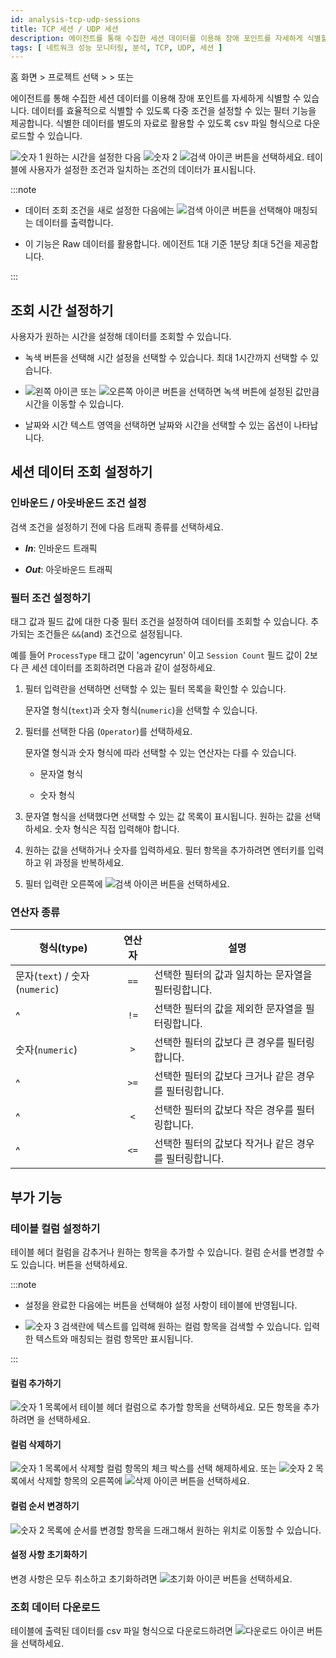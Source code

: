 ```yaml
---
id: analysis-tcp-udp-sessions
title: TCP 세션 / UDP 세션
description: 에이전트를 통해 수집한 세션 데이터를 이용해 장애 포인트를 자세하게 식별할 수 있습니다.
tags: [ 네트워크 성능 모니터링, 분석, TCP, UDP, 세션 ]
---
```


홈 화면 &gt; 프로젝트 선택 &gt; <Cmdname sid="analysis" className="uitext" /> &gt; <Cmdname sid="MNU06850" className="uitext" /> 또는 <Cmdname sid="MNU06851" className="uitext" />

에이전트를 통해 수집한 세션 데이터를 이용해 장애 포인트를 자세하게 식별할 수 있습니다. 데이터를 효율적으로 식별할 수 있도록 다중 조건을 설정할 수 있는 필터 기능을 제공합니다. 식별한 데이터를 별도의 자료로 활용할 수 있도록 csv 파일 형식으로 다운로드할 수 있습니다.

<ImgLang img="npm-analaysis-tcp-udp.png" desc="세션 검색" />

![숫자 1](/img/number-01.png) 원하는 시간을 설정한 다음 ![숫자 2](/img/number-02.png) ![검색 아이콘](/img/ico-btn-search.png) 버튼을 선택하세요. 테이블에 사용자가 설정한 조건과 일치하는 조건의 데이터가 표시됩니다.

:::note

* 데이터 조회 조건을 새로 설정한 다음에는 ![검색 아이콘](/img/ico-btn-search.png) 버튼을 선택해야 매칭되는 데이터를 출력합니다.

* 이 기능은 Raw 데이터를 활용합니다. 에이전트 1대 기준 1분당 최대 5건을 제공합니다.

:::


## 조회 시간 설정하기

사용자가 원하는 시간을 설정해 데이터를 조회할 수 있습니다.

<ImgLang img='flexboard-time-set-select.png' desc='시간 선택 모드' className='noneborder' />

* 녹색 버튼을 선택해 시간 설정을 선택할 수 있습니다. 최대 1시간까지 선택할 수 있습니다.

* ![왼쪽 아이콘](/img/left-arrow.svg) 또는 ![오른쪽 아이콘](/img/right-arrow.svg) 버튼을 선택하면 녹색 버튼에 설정된 값만큼 시간을 이동할 수 있습니다.

* 날짜와 시간 텍스트 영역을 선택하면 날짜와 시간을 선택할 수 있는 옵션이 나타납니다.


## 세션 데이터 조회 설정하기

### 인바운드 / 아웃바운드 조건 설정

<ImgLang img="npm-analysis-select-in-out.png" desc="" />

검색 조건을 설정하기 전에 다음 트래픽 종류를 선택하세요.

* ***In***: 인바운드 트래픽

* ***Out***: 아웃바운드 트래픽

### 필터 조건 설정하기

태그 값과 필드 값에 대한 다중 필터 조건을 설정하여 데이터를 조회할 수 있습니다. 추가되는 조건들은 `&&`(and) 조건으로 설정됩니다.

예를 들어 `ProcessType` 태그 값이 'agencyrun' 이고 `Session Count` 필드 값이 2보다 큰 세션 데이터를 조회하려면 다음과 같이 설정하세요.

<ImgLang img="npm-analysis-filtering.png" desc="태그 필터링" />

1. 필터 입력란을 선택하면 선택할 수 있는 필터 목록을 확인할 수 있습니다.

    문자열 형식(`text`)과 숫자 형식(`numeric`)을 선택할 수 있습니다.

    <ImgLang img='npm-analysis-field-list.png' desc='필드 목록' />

1. 필터를 선택한 다음 <Cmdname sid="operator" className="uitext" />(`Operator`)를 선택하세요. 

    문자열 형식과 숫자 형식에 따라 선택할 수 있는 연산자는 다를 수 있습니다.

    * 문자열 형식<br/><ImgLang img='npm-analysis-filter-text-operater.png' desc='' />

    * 숫자 형식<br/><ImgLang img='npm-analysis-filter-numeric-operater.png' desc='' />

1. 문자열 형식을 선택했다면 선택할 수 있는 값 목록이 표시됩니다. 원하는 값을 선택하세요. 숫자 형식은 직접 입력해야 합니다.

    <ImgLang img='npm-analysis-filter-text-val-list.png' desc='' />

1. 원하는 값을 선택하거나 숫자를 입력하세요. 필터 항목을 추가하려면 엔터키를 입력하고 위 과정을 반복하세요.

1. 필터 입력란 오른쪽에 ![검색 아이콘](/img/ico-btn-search.png) 버튼을 선택하세요.

### 연산자 종류

| 형식(type)                     | 연산자 | 설명                                                    |
| ------------------------------ | :----: | ------------------------------------------------------- |
| 문자(`text`) / 숫자(`numeric`) |  `==`  | 선택한 필터의 값과 일치하는 문자열을 필터링합니다. |
| ^                              |  `!=`  | 선택한 필터의 값을 제외한 문자열을 필터링합니다.   |
| 숫자(`numeric`)                |  `>`   | 선택한 필터의 값보다 큰 경우를 필터링합니다.            |
| ^                              |  `>=`  | 선택한 필터의 값보다 크거나 같은 경우를 필터링합니다.   |
| ^                              |  `<`   | 선택한 필터의 값보다 작은 경우를 필터링합니다.          |
| ^                              |  `<=`  | 선택한 필터의 값보다 작거나 같은 경우를 필터링합니다.   |


## 부가 기능

### 테이블 컬럼 설정하기

테이블 헤더 컬럼을 감추거나 원하는 항목을 추가할 수 있습니다. 컬럼 순서를 변경할 수도 있습니다. <Cmdname sid="BTN06441" className="uitext" /> 버튼을 선택하세요.

<ImgLang img="npm-analysis-column-settings.png" desc="컬럼 설정" />

:::note

* 설정을 완료한 다음에는 <Cmdname sid="BTN06053" className="uitext" /> 버튼을 선택해야 설정 사항이 테이블에 반영됩니다.

* ![숫자 3](/img/number-03.png) 검색란에 텍스트를 입력해 원하는 컬럼 항목을 검색할 수 있습니다. 입력한 텍스트와 매칭되는 컬럼 항목만 표시됩니다.

:::

#### 컬럼 추가하기

![숫자 1](/img/number-01.png) 목록에서 테이블 헤더 컬럼으로 추가할 항목을 선택하세요. 모든 항목을 추가하려면 <Cmdname sid="BTN06048" className="uitext" />을 선택하세요.

#### 컬럼 삭제하기

![숫자 1](/img/number-01.png) 목록에서 삭제할 컬럼 항목의 체크 박스를 선택 해제하세요. 또는 ![숫자 2](/img/number-02.png) 목록에서 삭제할 항목의 오른쪽에 ![삭제 아이콘](/img/ico-remove-white.svg) 버튼을 선택하세요.

#### 컬럼 순서 변경하기

![숫자 2](/img/number-02.png) 목록에 순서를 변경할 항목을 드래그해서 원하는 위치로 이동할 수 있습니다. 

#### 설정 사항 초기화하기

변경 사항은 모두 취소하고 초기화하려면 ![초기화 아이콘](/img/ico-reset.svg) <Cmdname sid="initialized" className="uitext" /> 버튼을 선택하세요.


### 조회 데이터 다운로드

테이블에 출력된 데이터를 csv 파일 형식으로 다운로드하려면 ![다운로드 아이콘](/img/ic-csv-download-ms.svg) 버튼을 선택하세요.